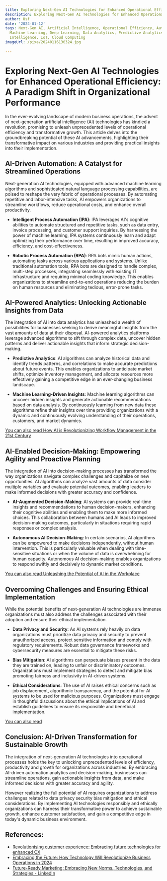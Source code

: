 ```yaml
---
title: Exploring Next-Gen AI Technologies for Enhanced Operational Efficiency
description: Exploring Next-Gen AI Technologies for Enhanced Operational Efficiency
author: Usf
date: '2024-01-12'
tags: Next-Gen AI, Artificial Intelligence, Operational Efficiency, Automation, Robotics,
  Machine Learning, Deep Learning, Data Analytics, Predictive Analytics, Business
  Intelligence, IoT, Cloud Computing
imageUrl: /pixa/20240116130324.jpg

---
```

# Exploring  Next-Gen AI Technologies for Enhanced Operational Efficiency: A Paradigm Shift in Organizational Performance

In the ever-evolving landscape of modern business operations, the advent of next-generation artificial intelligence (AI) technologies has kindled  a revolution, promising to unleash unprecedented levels of operational efficiency  and transformative  growth. This article delves into the groundbreaking potential of these AI advancements, highlighting their  transformative impact  on  various industries and providing practical  insights into their  implementation.

## AI-Driven Automation: A Catalyst for Streamlined Operations

Next-generation AI technologies, equipped with advanced machine learning algorithms and sophisticated natural language processing capabilities, are  poised to reshape the very fabric of operational processes. By automating repetitive and labor-intensive tasks, AI empowers organizations to streamline workflows, reduce operational costs, and enhance overall productivity.

- **Intelligent Process Automation (IPA)**: IPA leverages  AI's cognitive abilities to  automate structured and repetitive tasks, such as data  entry, invoice processing, and customer support inquiries. By harnessing the power of machine learning, IPA systems  continuously learn and adapt optimizing their performance over time, resulting in improved accuracy, efficiency, and cost-effectiveness.

- **Robotic Process Automation (RPA)**:  RPA bots mimic  human actions, automating tasks  across  various applications and systems. Unlike traditional automation  tools, RPA  bots are designed to handle  complex, multi-step processes, integrating seamlessly  with existing IT infrastructure and requiring minimal coding knowledge. This enables organizations to  streamline end-to-end operations reducing the burden on human resources and  eliminating tedious, error-prone tasks.

## AI-Powered Analytics: Unlocking  Actionable Insights from Data

The integration of AI into data analytics has unleashed a wealth of possibilities for businesses seeking to derive meaningful  insights from the vast  amounts of data  at their disposal. AI-powered analytics platforms leverage advanced algorithms to sift through complex data, uncover  hidden patterns and deliver actionable insights that inform strategic decision-making.

- **Predictive Analytics**:  AI algorithms can analyze historical data and  identify trends patterns, and correlations to make accurate predictions about future events.  This enables organizations to anticipate market shifts, optimize inventory management, and allocate resources more effectively  gaining a competitive edge in an ever-changing business landscape.

- **Machine Learning-Driven Insights**: Machine learning algorithms can  uncover hidden insights  and  generate  actionable recommendations based  on  data analysis. By continuously learning from new data these  algorithms refine their insights over time providing organizations with a dynamic  and continuously evolving understanding of their operations, customers, and  market dynamics.

[You can also read How  AI  is Revolutionizing Workflow Management in the 21st Century](How%20AI%20is%20Revolutionizing%20Workflow%20Management%20in%20the%2021st%20Century)


## AI-Enabled Decision-Making: Empowering Agility and Proactive  Planning

The integration of AI into decision-making processes has transformed the way organizations navigate complex challenges and capitalize on new opportunities. AI algorithms can analyze vast amounts  of data consider multiple variables and evaluate potential outcomes, enabling leaders to make informed decisions with greater accuracy and confidence.

- **AI-Augmented Decision-Making**: AI systems can  provide real-time insights and recommendations to human decision-makers, enhancing their cognitive abilities and enabling them to make more informed choices. This collaboration between humans  and AI leads  to improved decision-making outcomes, particularly in situations  requiring rapid responses or  complex  analysis.

- **Autonomous AI Decision-Making**: In certain scenarios, AI algorithms can be empowered to make decisions independently, without human intervention. This is particularly valuable when dealing with time-sensitive  situations or when the volume of data is overwhelming for human capacity. Autonomous AI decision-making enables organizations to respond swiftly and decisively to dynamic market conditions.

[You can also read Unleashing the Potential of  AI in the Workplace](Unleashing%20the%20Potential%20of%20AI%20in%20the%20Workplace)


## Overcoming  Challenges and Ensuring Ethical Implementation

While the potential benefits of next-generation AI technologies are immense organizations must also address the challenges associated with their adoption and ensure their ethical implementation.

- **Data Privacy and Security**: As AI systems rely heavily on  data organizations must prioritize data  privacy and security to prevent unauthorized access, protect sensitive information and comply with regulatory  requirements. Robust data governance frameworks and cybersecurity measures are essential to mitigate these  risks.

- **Bias Mitigation**: AI algorithms can perpetuate biases present in the data they are  trained on, leading to unfair or discriminatory outcomes. Organizations must  implement strategies  to  detect and mitigate bias promoting fairness and inclusivity in  AI-driven systems.

- **Ethical Considerations**: The use of AI raises ethical concerns such as job displacement, algorithmic transparency, and the potential  for  AI  systems to be  used for  malicious purposes. Organizations must engage in thoughtful discussions  about the ethical implications of AI and  establish guidelines to ensure its responsible and beneficial implementation.

[You can also read  ]()


##  Conclusion: AI-Driven Transformation for Sustainable Growth

The integration of next-generation AI technologies into operational processes holds the key to unlocking unprecedented levels of efficiency, productivity and growth for organizations across industries. By  embracing  AI-driven automation analytics and decision-making, businesses can streamline operations, gain actionable insights from  data, and  make informed decisions with greater accuracy and agility.

However realizing the full potential of AI requires organizations to address challenges related to data  privacy security bias mitigation and ethical considerations. By implementing AI technologies responsibly  and ethically organizations can harness their transformative  power to achieve sustainable growth, enhance customer satisfaction, and gain a competitive edge in today's  dynamic business environment.

## References:
- [Revolutionising customer experience: Embracing future technologies for enhanced CX](https://shecancode.io/blog/revolutionising-customer-experience-embracing-future-technologies-for-enhanced-cx/)
- [Embracing the Future: How Technology Will Revolutionize Business Operations in 2024](https://www.linkedin.com/pulse/embracing-future-how-technology-revolutionize-2024-elysee)
- [Future-Ready Marketing: Embracing New Norms, Technologies, and Strategies - LinkedIn](https://www.linkedin.com/pulse/future-ready-marketing-embracing-new-norms-technologies-strategies-vfxbc)
